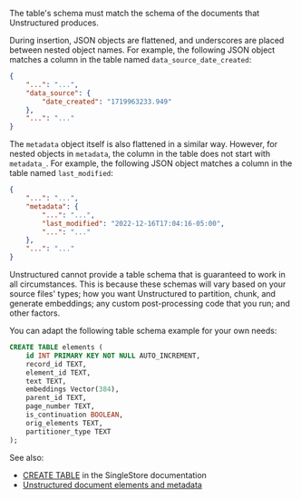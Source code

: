 The table's schema must match the schema of the documents that Unstructured produces. 

During insertion, JSON objects are flattened, and underscores are placed between nested object names. 
For example, the following JSON object matches a column in the table named `data_source_date_created`:

```json
{
    "...": "...",
    "data_source": {
        "date_created": "1719963233.949"
    },
    "...": "..."
}
```

The `metadata` object itself is also flattened in a similar way. However, for nested objects in `metadata`, 
the column in the table does not start with `metadata_`. For example, the following JSON object matches a 
column in the table named `last_modified`:

```json
{
    "...": "...",
    "metadata": {
        "...": "...",
        "last_modified": "2022-12-16T17:04:16-05:00",
        "...": "..."
    },
    "...": "..."
}
```

Unstructured cannot provide a table schema that is guaranteed to work in all 
circumstances. This is because these schemas will vary based on your source files' types; how you 
want Unstructured to partition, chunk, and generate embeddings; any custom post-processing code that you run; and other factors.

You can adapt the following table schema example for your own needs:

```sql
CREATE TABLE elements (
    id INT PRIMARY KEY NOT NULL AUTO_INCREMENT,
    record_id TEXT,
    element_id TEXT,
    text TEXT,
    embeddings Vector(384),
    parent_id TEXT,
    page_number TEXT,
    is_continuation BOOLEAN,
    orig_elements TEXT,
    partitioner_type TEXT
);
```

See also:

- [CREATE TABLE](https://docs.singlestore.com/cloud/reference/sql-reference/data-definition-language-ddl/create-table/) 
  in the SingleStore documentation
- [Unstructured document elements and metadata](/api-reference/partition/document-elements)